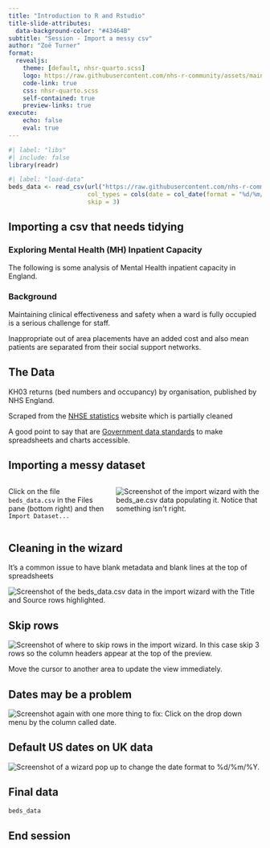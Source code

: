 ```yaml
---
title: "Introduction to R and Rstudio"
title-slide-attributes: 
  data-background-color: "#43464B"
subtitle: "Session - Import a messy csv"
author: "Zoë Turner"
format:
  revealjs:
    theme: [default, nhsr-quarto.scss]
    logo: https://raw.githubusercontent.com/nhs-r-community/assets/main/logo/nhsr-logo.svg
    code-link: true
    css: nhsr-quarto.scss
    self-contained: true
    preview-links: true
execute:
    echo: false
    eval: true
---
```


```r
#| label: "libs"
#| include: false
library(readr)
```

```r
#| label: "load-data"
beds_data <- read_csv(url("https://raw.githubusercontent.com/nhs-r-community/intro_r_data/main/beds_data.csv"), 
                      col_types = cols(date = col_date(format = "%d/%m/%Y")), 
                      skip = 3)
```

## Importing a csv that needs tidying

### Exploring Mental Health (MH) Inpatient Capacity

The following is some analysis of Mental Health inpatient capacity in England.

### Background

Maintaining clinical effectiveness and safety when a ward is fully occupied is a serious challenge for staff. 

Inappropriate out of area placements have an added cost and also mean patients are separated from their social support networks.

## The Data

KH03 returns (bed numbers and occupancy) by organisation, published by NHS England.  

Scraped from the [NHSE statistics](https://www.england.nhs.uk/statistics/statistical-work-areas/bed-availability-and-occupancy/bed-data-overnight/
) website which is partially cleaned

A good point to say that are [Government data standards](https://analysisfunction.civilservice.gov.uk/area_of_work/accessibility/) to make spreadsheets and charts accessible. 

## Importing a messy dataset

::: columns
::: {.column width="40%"}
Click on the file `beds_data.csv` in the Files pane (bottom right) and then `Import Dataset...`
:::

::: {.column width="60%"}
<img class="center" src="img/session06/beds-data-wizard.PNG" alt="Screenshot of the import wizard with the beds_ae.csv data populating it. Notice that something isn't right."/>
:::
:::

## Cleaning in the wizard

It's a common issue to have blank metadata and blank lines at the top of spreadsheets

<img class="center" src="img/session06/beds-data-wizard-2.png" alt="Screenshot of the beds_data.csv data in the import wizard with the Title and Source rows highlighted." />

## Skip rows

<img class="center" src="img/session06/beds-data-wizard-skip.PNG" alt="Screenshot of where to skip rows in the import wizard. In this case skip 3 rows so the column headers appear at the top of the preview."/>

Move the cursor to another area to update the view immediately.

## Dates may be a problem

<img class="center" src="img/session06/beds-data-wizard-date.png" alt="Screenshot again with one more thing to fix: Click on the drop down menu by the column called date."/>

## Default US dates on UK data

<img class="center" src="img/session06/beds-data-date-wizard.PNG" alt="Screenshot of a wizard pop up to change the date format to %d/%m/%Y."/>


## Final data

```r
beds_data
```

## End session